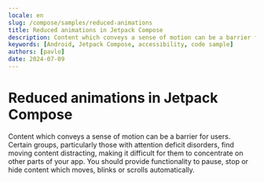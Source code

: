 ```yaml
---
locale: en
slug: /compose/samples/reduced-animations
title: Reduced animations in Jetpack Compose
description: Content which conveys a sense of motion can be a barrier for users.
keywords: [Android, Jetpack Compose, accessibility, code sample]
authors: [pavlo]
date: 2024-07-09
---
```


# Reduced animations in Jetpack Compose

Content which conveys a sense of motion can be a barrier for users. Certain groups, particularly those with attention deficit disorders, find moving content distracting, making it difficult for them to concentrate on other parts of your app. You should provide functionality to pause, stop or hide content which moves, blinks or scrolls automatically.

<CodeSample id="screen-animations" platform="compose" locale="en"/>
